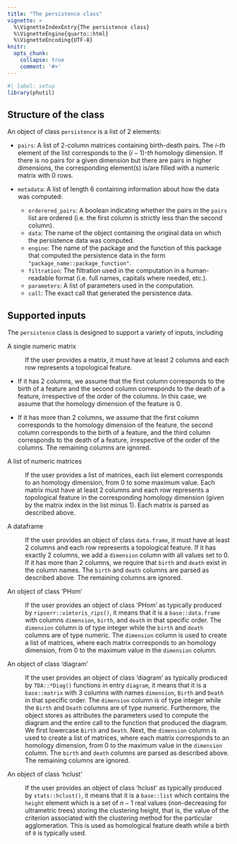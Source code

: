 ```yaml
---
title: "The persistence class"
vignette: >
  %\VignetteIndexEntry{The persistence class}
  %\VignetteEngine{quarto::html}
  %\VignetteEncoding{UTF-8}
knitr:
  opts_chunk:
    collapse: true
    comment: '#>'
---
```


```r
#| label: setup
library(phutil)
```

## Structure of the class

An object of class `persistence` is a list of 2 elements:

- `pairs`: A list of 2-column matrices containing birth-death pairs. The
$i$-*th* element of the list corresponds to the $(i-1)$-*th* homology
dimension. If there is no pairs for a given dimension but there are pairs in
higher dimensions, the corresponding element(s) is/are filled with a
\eqn{0 \times 2} numeric matrix with 0 rows.

- `metadata`: A list of length 6 containing information about how the data
was computed:

    - `orderered_pairs`: A boolean indicating whether the pairs in the
    `pairs` list are ordered (i.e. the first column is strictly less than the
    second column).
    - `data`: The name of the object containing the original data on which the
    persistence data was computed.
    - `engine`: The name of the package and the function of this package that
    computed the persistence data in the form
    `"package_name::package_function"`.
    - `filtration`: The filtration used in the computation in a human-readable
    format (i.e. full names, capitals where needed, etc.).
    - `parameters`: A list of parameters used in the computation.
    - `call`: The exact call that generated the persistence data.

## Supported inputs

The `persistence` class is designed to support a variety of inputs, including

A single numeric matrix

: If the user provides a matrix, it must have at least 2 columns and each row
represents a topological feature.

- If it has 2 columns, we assume that the first column corresponds to the birth
of a feature and the second column corresponds to the death of a feature,
irrespective of the order of the columns. In this case, we assume that the
homology dimension of the feature is 0.

- If it has more than 2 columns, we assume that the first column corresponds to
the homology dimension of the feature, the second column corresponds to the
birth of a feature, and the third column corresponds to the death of a feature,
irrespective of the order of the columns. The remaining columns are ignored.

A list of numeric matrices

: If the user provides a list of matrices, each list element corresponds to an
homology dimension, from 0 to some maximum value. Each matrix must have at least
2 columns and each row represents a topological feature in the corresponding
homology dimension (given by the matrix index in the list minus 1). Each matrix
is parsed as described above.

A dataframe

: If the user provides an object of class `data.frame`, it must have at least 2
columns and each row represents a topological feature. If it has exactly 2
columns, we add a `dimension` column with all values set to 0. If it has more
than 2 columns, we require that `birth` and `death` exist in the column names.
The `birth` and `death` columns are parsed as described above. The remaining
columns are ignored.

An object of class 'PHom'

: If the user provides an object of class 'PHom' as typically produced by
`ripserr::vietoris_rips()`, it means that it is a `base::data.frame` with
columns `dimension`, `birth`, and `death` in that specific order. The
`dimension` column is of type integer while the `birth` and `death` columns are
of type numeric. The `dimension` column is used to create a list of matrices,
where each matrix corresponds to an homology dimension, from 0 to the maximum
value in the `dimension` column.

An object of class 'diagram'

: If the user provides an object of class 'diagram' as typically produced by
`TDA::*Diag()` functions in entry `diagram`, it means that it is a
`base::matrix` with 3 columns with names `dimension`, `Birth` and `Death` in
that specific order. The `dimension` column is of type integer while the `Birth`
and `Death` columns are of type numeric. Furthermore, the object stores as
attributes the parameters used to compute the diagram and the entire call to the
function that produced the diagram. We first lowercase `Birth` and `Death`.
Next, the `dimension` column is used to create a list of matrices, where each
matrix corresponds to an homology dimension, from 0 to the maximum value in the
`dimension` column. The `birth` and `death` columns are parsed as described
above. The remaining columns are ignored.

An object of class 'hclust'

: If the user provides an object of class 'hclust' as typically produced by
`stats::hclust()`, it means that it is a `base::list` which contains the
`height` element which is a set of $n−1$ real values (non-decreasing for
ultrametric trees) storing the clustering height, that is, the value of the
criterion associated with the clustering method for the particular
agglomeration. This is used as homological feature death while a birth of `0` is
typically used.
